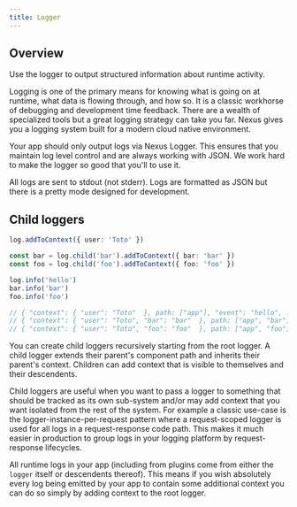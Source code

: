 ```yaml
---
title: Logger
---
```


## Overview

Use the logger to output structured information about runtime activity.

Logging is one of the primary means for knowing what is going on at runtime, what data is flowing through, and how so. It is a classic workhorse of debugging and development time feedback. There are a wealth of specialized tools but a great logging strategy can take you far. Nexus gives you a logging system built for a modern cloud native environment.

Your app should only output logs via Nexus Logger. This ensures that you maintain log level control and are always working with JSON. We work hard to make the logger so good that you'll to use it.

All logs are sent to stdout (not stderr). Logs are formatted as JSON but there is a pretty mode designed for development.

## Child loggers

```ts
log.addToContext({ user: 'Toto' })

const bar = log.child('bar').addToContext({ bar: 'bar' })
const foo = log.child('foo').addToContext({ foo: 'foo' })

log.info('hello')
bar.info('bar')
foo.info('foo')

// { "context": { "user": "Toto"  }, path: ["app"], "event": "hello", ... }
// { "context": { "user": "Toto", "bar": "bar"  }, path: ["app", "bar"], "event": "bar", ... }
// { "context": { "user": "Toto", "foo": "foo"  }, path: ["app", "foo"], "event": "foo", ... }
```

You can create child loggers recursively starting from the root logger. A child logger extends their parent's component path and inherits their parent's context. Children can add context that is visible to themselves and their descendents.

Child loggers are useful when you want to pass a logger to something that should be tracked as its own sub-system and/or may add context that you want isolated from the rest of the system. For example a classic use-case is the logger-instance-per-request pattern where a request-scoped logger is used for all logs in a request-response code path. This makes it much easier in production to group logs in your logging platform by request-response lifecycles.

All runtime logs in your app (including from plugins come from either the `logger` itself or descendents thereof). This means if you wish absolutely every log being emitted by your app to contain some additional context you can do so simply by adding context to the root logger.
